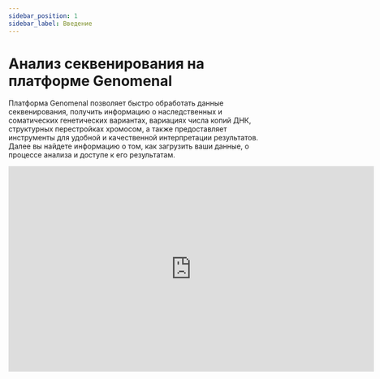 ```yaml
---
sidebar_position: 1
sidebar_label: Введение
---
```


# Анализ секвенирования на платформе Genomenal

Платформа Genomenal позволяет быстро обработать данные секвенирования, получить информацию о наследственных 
и соматических генетических вариантах, вариациях числа копий ДНК, структурных перестройках хромосом, а также
предоставляет инструменты для удобной и качественной интерпретации результатов. Далее вы найдете информацию о том,
как загрузить ваши данные, о процессе анализа и доступе к его результатам.

<iframe width="720" height="405" src="https://rutube.ru/play/embed/9913567a670c5e6767741ab720290223/" frameBorder="0" allow="clipboard-write; autoplay" webkitAllowFullScreen mozallowfullscreen allowFullScreen></iframe>
